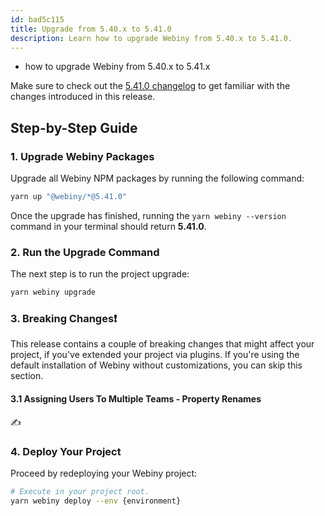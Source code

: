 ```yaml
---
id: bad5c115
title: Upgrade from 5.40.x to 5.41.0
description: Learn how to upgrade Webiny from 5.40.x to 5.41.0.
---
```



<Alert type="success" title="What you’ll learn">

- how to upgrade Webiny from 5.40.x to 5.41.x

</Alert>

<Alert type="info">

Make sure to check out the [5.41.0 changelog](./changelog) to get familiar with the changes introduced in this
release.

</Alert>

## Step-by-Step Guide

### 1. Upgrade Webiny Packages

Upgrade all Webiny NPM packages by running the following command:

```bash
yarn up "@webiny/*@5.41.0"
```

Once the upgrade has finished, running the `yarn webiny --version` command in your terminal should return **5.41.0**.

### 2. Run the Upgrade Command

The next step is to run the project upgrade:

```bash
yarn webiny upgrade
```

### 3. Breaking Changes❗

This release contains a couple of breaking changes that might affect your project, if you've extended your project via plugins. If you're using the default installation of Webiny without customizations, you can skip this section.

#### 3.1 Assigning Users To Multiple Teams - Property Renames

✍️

### 4. Deploy Your Project

Proceed by redeploying your Webiny project:

```bash
# Execute in your project root.
yarn webiny deploy --env {environment}
```

<AdditionalNotes />
